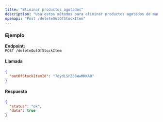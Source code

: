 ```yaml
---
title: "Eliminar productos agotados"
description: "Usa estos métodos para eliminar productos agotados de manera individual"
openapi: "Post /deleteOutOfStockItem"
---
```


### Ejemplo

**Endpoint:**  
`POST /deleteOutOfStockItem`

#### Llamada

```json
{
  "outOfStockItemId": "7dydLSrZ36WwMKKA8"
}
```

#### Respuesta

```json
{
  "status": "ok",
  "data": true
}
```